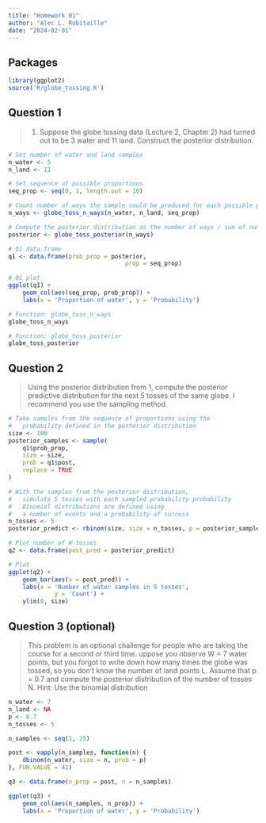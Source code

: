 ```yaml
---
title: "Homework 01"
author: "Alec L. Robitaille"
date: "2024-02-01"
---
```


## Packages

```r
library(ggplot2)
source('R/globe_tossing.R')
```


## Question 1

> 1. Suppose the globe tossing data (Lecture 2, Chapter 2) had turned out to
be 3 water and 11 land. Construct the posterior distribution.


```r
# Set number of water and land samples
n_water <- 5
n_land <- 11

# Set sequence of possible proportions
seq_prop <- seq(0, 1, length.out = 10)

# Count number of ways the sample could be produced for each possible proportion
n_ways <- globe_toss_n_ways(n_water, n_land, seq_prop)

# Compute the posterior distribution as the number of ways / sum of number of ways
posterior <- globe_toss_posterior(n_ways)

# Q1 data.frame
q1 <- data.frame(prob_prop = posterior,
								 prop = seq_prop)

# Q1 plot
ggplot(q1) + 
	geom_col(aes(seq_prop, prob_prop)) + 
	labs(x = 'Proportion of water', y = 'Probability')
```

```r
# Function: globe_toss_n_ways
globe_toss_n_ways

# Function: globe_toss_posterior
globe_toss_posterior
```



## Question 2
> Using the posterior distribution from 1, compute the posterior predictive
distribution for the next 5 tosses of the same globe. I recommend you use
the sampling method.


```r
# Take samples from the sequence of proportions using the 
#   probability defined in the posterior distribution
size <- 100
posterior_samples <- sample(
	q1$prob_prop,
	size = size,
	prob = q1$post,
	replace = TRUE
)

# With the samples from the posterior distribution, 
#   simulate 5 tosses with each sampled probability probability
#   Binomial distributions are defined using 
#   a number of events and a probability of success
n_tosses <- 5
posterior_predict <- rbinom(size, size = n_tosses, p = posterior_samples)

# Plot number of W tosses
q2 <- data.frame(post_pred = posterior_predict)

# Plot
ggplot(q2) + 
	geom_bar(aes(x = post_pred)) +
	labs(x = 'Number of water samples in 5 tosses',
			 y = 'Count') + 
	ylim(0, size)
```


## Question 3 (optional)
> This problem is an optional challenge for people who are taking the course for
a second or third time. uppose you observe W = 7 water points, but you forgot to
write down how many times the globe was tossed, so you don’t know the number of
land points L. Assume that p = 0.7 and compute the posterior distribution of the
number of tosses N. Hint: Use the binomial distribution

```r
n_water <- 7
n_land <- NA
p <- 0.7
n_tosses <- 5

n_samples <- seq(1, 25)

post <- vapply(n_samples, function(n) {
	dbinom(n_water, size = n, prob = p)
}, FUN.VALUE = 42)

q3 <- data.frame(n_prop = post, n = n_samples)

ggplot(q3) + 
	geom_col(aes(n_samples, n_prop)) + 
	labs(x = 'Proportion of water', y = 'Probability')
```
